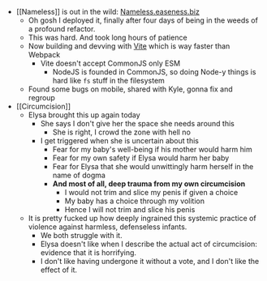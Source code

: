 - [[Nameless]] is out in the wild: [Nameless.easeness.biz](https://nameless.easeness.biz)
    - Oh gosh I deployed it, finally after four days of being in the weeds of a profound refactor.
    - This was hard. And took long hours of patience
    - Now building and devving with [Vite](https://vitejs.dev/) which is way faster than Webpack
        - Vite doesn't accept CommonJS only ESM
            -  NodeJS is founded in CommonJS, so doing Node-y things is hard like `fs` stuff in the filesystem
    - Found some bugs on mobile, shared with Kyle, gonna fix and regroup
- [[Circumcision]]
    - Elysa brought this up again today
        - She says I don't give her the space she needs around this
            - She is right, I crowd the zone with hell no
        - I get triggered when she is uncertain about this
            - Fear for my baby's well-being if his mother would harm him
            - Fear for my own safety if Elysa would harm her baby
            - Fear for Elysa that she would unwittingly harm herself in the name of dogma
            - __**And most of all, deep trauma from my own circumcision**__
                - I would not trim and slice my penis if given a choice
                - My baby has a choice through my volition
                - Hence I will not trim and slice his penis
    - It is pretty fucked up how deeply ingrained this systemic practice of violence against harmless, defenseless infants.
        - We both struggle with it.
        - Elysa doesn't like when I describe the actual act of circumcision: evidence that it is horrifying.
        - I don't like having undergone it without a vote, and I don't like the effect of it.
